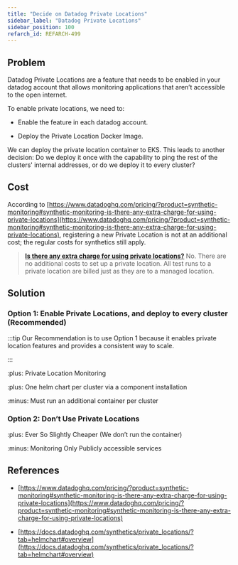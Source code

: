 ```yaml
---
title: "Decide on Datadog Private Locations"
sidebar_label: "Datadog Private Locations"
sidebar_position: 100
refarch_id: REFARCH-499
---
```


## Problem

Datadog Private Locations are a feature that needs to be enabled in your datadog account that allows monitoring applications that aren’t accessible to the open internet.

To enable private locations, we need to:

- Enable the feature in each datadog account.

- Deploy the Private Location Docker Image.

We can deploy the private location container to EKS. This leads to another decision: Do we deploy it once with the capability to ping the rest of the clusters' internal addresses, or do we deploy it to every cluster?

## Cost

According to [https://www.datadoghq.com/pricing/?product=synthetic-monitoring#synthetic-monitoring-is-there-any-extra-charge-for-using-private-locations](https://www.datadoghq.com/pricing/?product=synthetic-monitoring#synthetic-monitoring-is-there-any-extra-charge-for-using-private-locations), registering a new Private Location is not at an additional cost; the regular costs for synthetics still apply.

> [**Is there any extra charge for using private locations?**](https://www.datadoghq.com/pricing/?product=synthetic-monitoring#synthetic-monitoring-is-there-any-extra-charge-for-using-private-locations)
> No. There are no additional costs to set up a private location. All test runs to a private location are billed just as they are to a managed location.

## Solution

### Option 1: Enable Private Locations, and deploy to every cluster  (Recommended)

:::tip
Our Recommendation is to use Option 1 because it enables private location features and provides a consistent way to scale.

:::

:plus: Private Location Monitoring

:plus: One helm chart per cluster via a component installation

:minus: Must run an additional container per cluster

### Option 2: Don’t Use Private Locations

:plus: Ever So Slightly Cheaper (We don’t run the container)

:minus: Monitoring Only Publicly accessible services

## References

- [https://www.datadoghq.com/pricing/?product=synthetic-monitoring#synthetic-monitoring-is-there-any-extra-charge-for-using-private-locations](https://www.datadoghq.com/pricing/?product=synthetic-monitoring#synthetic-monitoring-is-there-any-extra-charge-for-using-private-locations)

- [https://docs.datadoghq.com/synthetics/private_locations/?tab=helmchart#overview](https://docs.datadoghq.com/synthetics/private_locations/?tab=helmchart#overview)


